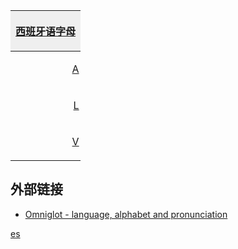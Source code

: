 {| style="margin:0.2em auto;padding:0;border:1px solid #ced8df;clear:both;width:{{{width|36em}}};"
! colspan="30" style="background:#efefef;"|[[西班牙语]][[西班牙语字母|字母]]
|- lang="es"
|style="padding-right:0.15em;text-align:right;"|[[A]]
|style="padding-left:0.15em;text-align:left;"|[[a]]
|style="background-color:#efefef;padding-right:0.15em;text-align:right;"|([[Á]]
|style="background-color:#efefef;padding-left:0.15em;text-align:left;"|[[á]])
|style="padding-right:0.15em;text-align:right;"|[[B]]
|style="padding-left:0.15em;text-align:left;"|[[b]]
|style="padding-right:0.15em;text-align:right;"|[[C]]
|style="padding-left:0.15em;text-align:left;"|[[c]]
|style="background-color:#efefef;padding-right:0.15em;text-align:right;"|([[Ch (二合字母)|Ch]]
|style="background-color:#efefef;padding-left:0.15em;text-align:left;"|[[ch (二合字母)|ch]])
|style="padding-right:0.15em;text-align:right;"|[[D]]
|style="padding-left:0.15em;text-align:left;"|[[d]]
|style="padding-right:0.15em;text-align:right;"|[[E]]
|style="padding-left:0.15em;text-align:left;"|[[e]]
|style="background-color:#efefef;padding-right:0.15em;text-align:right;"|([[É]]
|style="background-color:#efefef;padding-left:0.15em;text-align:left;"|[[é]])
|style="padding-right:0.15em;text-align:right;"|[[F]]
|style="padding-left:0.15em;text-align:left;"|[[f]]
|style="padding-right:0.15em;text-align:right;"|[[G]]
|style="padding-left:0.15em;text-align:left;"|[[g]]
|style="padding-right:0.15em;text-align:right;"|[[H]]
|style="padding-left:0.15em;text-align:left;"|[[h]]
|style="padding-right:0.15em;text-align:right;"|[[I]]
|style="padding-left:0.15em;text-align:left;"|[[i]]
|style="background-color:#efefef;padding-right:0.15em;text-align:right;"|([[Í]]
|style="background-color:#efefef;padding-left:0.15em;text-align:left;"|[[í]])
|style="padding-right:0.15em;text-align:right;"|[[J]]
|style="padding-left:0.15em;text-align:left;"|[[j]]
|style="padding-right:0.15em;text-align:right;"|[[K]]
|style="padding-left:0.15em;text-align:left;"|[[k]]
|- lang="es"
|style="padding-right:0.15em;text-align:right;"|[[L]]
|style="padding-left:0.15em;text-align:left;"|[[l]]
|style="background-color:#efefef;padding-right:0.15em;text-align:right;"|([[Ll]]
|style="background-color:#efefef;padding-left:0.15em;text-align:left;"|[[ll]])
|style="padding-right:0.15em;text-align:right;"|[[M]]
|style="padding-left:0.15em;text-align:left;"|[[m]]
|style="padding-right:0.15em;text-align:right;"|[[N]]
|style="padding-left:0.15em;text-align:left;"|[[n]]
|style="padding-right:0.15em;text-align:right;"|[[Ñ]]
|style="padding-left:0.15em;text-align:left;"|[[ñ]]
|style="padding-right:0.15em;text-align:right;"|[[O]]
|style="padding-left:0.15em;text-align:left;"|[[o]]
|style="background-color:#efefef;padding-right:0.15em;text-align:right;"|([[Ó]]
|style="background-color:#efefef;padding-left:0.15em;text-align:left;"|[[ó]])
|style="padding-right:0.15em;text-align:right;"|[[P]]
|style="padding-left:0.15em;text-align:left;"|[[p]]
|style="padding-right:0.15em;text-align:right;"|[[Q]]
|style="padding-left:0.15em;text-align:left;"|[[q]]
|style="padding-right:0.15em;text-align:right;"|[[R]]
|style="padding-left:0.15em;text-align:left;"|[[r]]
|style="padding-right:0.15em;text-align:right;"|[[S]]
|style="padding-left:0.15em;text-align:left;"|[[s]]
|style="padding-right:0.15em;text-align:right;"|[[T]]
|style="padding-left:0.15em;text-align:left;"|[[t]]
|style="padding-right:0.15em;text-align:right;"|[[U]]
|style="padding-left:0.15em;text-align:left;"|[[u]]
|style="background-color:#efefef;padding-right:0.15em;text-align:right;"|([[Ú]]
|style="background-color:#efefef;padding-left:0.15em;text-align:left;"|[[ú]])
|style="background-color:#efefef;padding-right:0.15em;text-align:right;"|([[Ü]]
|style="background-color:#efefef;padding-left:0.15em;text-align:left;"|[[ü]])
|- lang="es"
|style="padding-right:0.15em;text-align:right;"|[[V]]
|style="padding-left:0.15em;text-align:left;"|[[v]]
|style="padding-right:0.15em;text-align:right;"|[[W]]
|style="padding-left:0.15em;text-align:left;"|[[w]]
|style="padding-right:0.15em;text-align:right;"|[[X]]
|style="padding-left:0.15em;text-align:left;"|[[x]]
|style="padding-right:0.15em;text-align:right;"|[[Y]]
|style="padding-left:0.15em;text-align:left;"|[[y]]
|style="padding-right:0.15em;text-align:right;"|[[Z]]
|style="padding-left:0.15em;text-align:left;"|[[z]]
|&nbsp;
|&nbsp;
|&nbsp;
|&nbsp;
|&nbsp;
|&nbsp;
|&nbsp;
|&nbsp;
|&nbsp;
|&nbsp;
|&nbsp;
|&nbsp;
|&nbsp;
|&nbsp;
|&nbsp;
|&nbsp;
|&nbsp;
|&nbsp;
|&nbsp;
|&nbsp;
|}<noinclude>
==外部链接==
*[http://www.omniglot.com/writing/spanish.htm Omniglot - language, alphabet and pronunciation]
[[Category:拉丁字母模板|es]]
</noinclude>